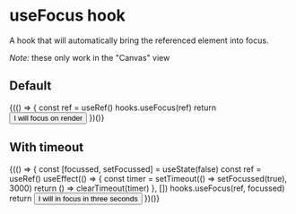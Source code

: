 
<Meta title="Utils/useFocus hook" component={hooks.useFocus} />

# useFocus hook

A hook that will automatically bring the referenced element into focus.

_Note:_ these only work in the "Canvas" view

## Default

<Preview>
  <Story name="Default">
    <React.Fragment>
      {(() => {
        const ref = useRef()
        hooks.useFocus(ref)
        return <Button ref={ref}>I will focus on render</Button>
      })()}
    </React.Fragment>
  </Story>
</Preview>

## With timeout

<Preview>
  <Story name="With timeout">
    <React.Fragment>
      {(() => {
        const [focussed, setFocussed] = useState(false)
        const ref = useRef()
        useEffect(() => {
          const timer = setTimeout(() => setFocussed(true), 3000)
          return () => clearTimeout(timer)
        }, [])
        hooks.useFocus(ref, focussed)
        return <Button ref={ref}>I will in focus in three seconds</Button>
      })()}
    </React.Fragment>
  </Story>
</Preview>
